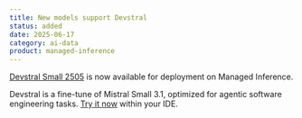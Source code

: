 ```yaml
---
title: New models support Devstral
status: added
date: 2025-06-17
category: ai-data
product: managed-inference
---
```


[Devstral Small 2505](https://www.scaleway.com/en/docs/managed-inference/reference-content/model-catalog/#devstral-small-2505) is now available for deployment on Managed Inference.

Devstral is a fine-tune of Mistral Small 3.1, optimized for agentic software engineering tasks. [Try it now](https://www.scaleway.com/en/docs/generative-apis/reference-content/integrating-generative-apis-with-popular-tools/) within your IDE.

